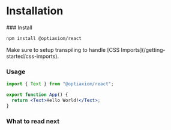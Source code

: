 
# Installation

<Steps>
### Install

```sh npm2yarn
npm install @optiaxiom/react
```

<Callout type="info">
  Make sure to setup transpiling to handle [CSS
  Imports](/getting-started/css-imports).
</Callout>

### Usage

```jsx
import { Text } from "@optiaxiom/react";

export function App() {
  return <Text>Hello World!</Text>;
}
```

</Steps>

### What to read next

<Cards mt="md" />
